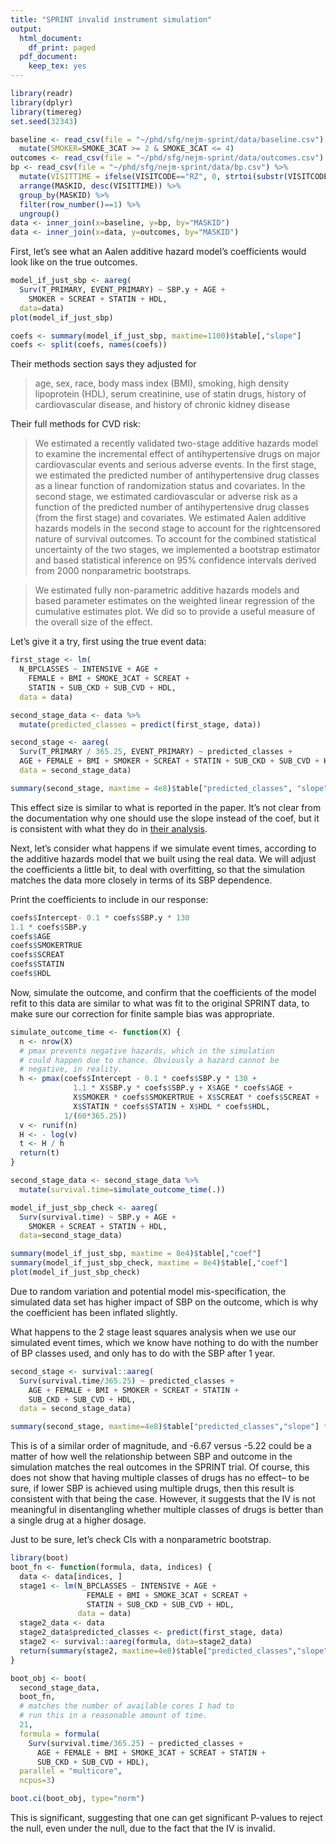```yaml
---
title: "SPRINT invalid instrument simulation"
output:
  html_document:
    df_print: paged
  pdf_document:
    keep_tex: yes
---
```



```r
library(readr)
library(dplyr)
library(timereg)
set.seed(32343)
```

```r
baseline <- read_csv(file = "~/phd/sfg/nejm-sprint/data/baseline.csv") %>%
  mutate(SMOKER=SMOKE_3CAT >= 2 & SMOKE_3CAT <= 4)
outcomes <- read_csv(file = "~/phd/sfg/nejm-sprint/data/outcomes.csv")
bp <- read_csv(file = "~/phd/sfg/nejm-sprint/data/bp.csv") %>%
  mutate(VISITTIME = ifelse(VISITCODE=="RZ", 0, strtoi(substr(VISITCODE, 1, nchar(VISITCODE)-1)))) %>%
  arrange(MASKID, desc(VISITTIME)) %>%
  group_by(MASKID) %>%
  filter(row_number()==1) %>%
  ungroup()
data <- inner_join(x=baseline, y=bp, by="MASKID")
data <- inner_join(x=data, y=outcomes, by="MASKID")
```

First, let's see what an Aalen additive hazard model's coefficients would look like on the true outcomes.
```r
model_if_just_sbp <- aareg(
  Surv(T_PRIMARY, EVENT_PRIMARY) ~ SBP.y + AGE +
    SMOKER + SCREAT + STATIN + HDL,
  data=data)
plot(model_if_just_sbp)
```
```r
coefs <- summary(model_if_just_sbp, maxtime=1100)$table[,"slope"]
coefs <- split(coefs, names(coefs))
```

Their methods section says they adjusted for

> age, sex, race, body mass index (BMI), smoking,
> high density lipoprotein (HDL), serum creatinine,
> use of statin drugs, history of cardiovascular disease,
> and history of chronic kidney disease

Their full methods for CVD risk:

> We estimated a recently validated two-stage additive hazards model to examine the incremental
effect of antihypertensive drugs on major cardiovascular events and serious adverse events. In the
first stage, we estimated the predicted number of antihypertensive drug classes as a linear function of
randomization status and covariates. In the second stage, we estimated cardiovascular or adverse
risk as a function of the predicted number of antihypertensive drug classes (from the first stage) and
covariates. We estimated Aalen additive hazards models in the second stage to account for the rightcensored
nature of survival outcomes. To account for the combined statistical uncertainty of the two
stages, we implemented a bootstrap estimator and based statistical inference on 95% confidence
intervals derived from 2000 nonparametric bootstraps.

>  We estimated fully non-parametric additive hazards
models and based parameter estimates on the weighted linear regression of the cumulative estimates
plot. We did so to provide a useful measure of the overall size of the effect. 

Let's give it a try, first using the true event data:
```r
first_stage <- lm(
  N_BPCLASSES ~ INTENSIVE + AGE +
    FEMALE + BMI + SMOKE_3CAT + SCREAT +
    STATIN + SUB_CKD + SUB_CVD + HDL,
  data = data)

second_stage_data <- data %>%
  mutate(predicted_classes = predict(first_stage, data))

second_stage <- aareg(
  Surv(T_PRIMARY / 365.25, EVENT_PRIMARY) ~ predicted_classes +
  AGE + FEMALE + BMI + SMOKER + SCREAT + STATIN + SUB_CKD + SUB_CVD + HDL,
  data = second_stage_data)

summary(second_stage, maxtime = 4e8)$table["predicted_classes", "slope"] * 1000
```
This effect size is similar to what is reported in the paper. It's not clear from the documentation why one should use the slope instead of the coef, but it is consistent with what they do in [their analysis](https://github.com/adammarkovitz/sprint/blob/master/effects_cardiovascular_adverse_event_risk).

Next, let's consider what happens if we simulate event times, according to the additive hazards model that we built using the real data. We will adjust the coefficients a little bit, to deal with overfitting, so that the simulation matches the data more closely in terms of its SBP dependence.

Print the coefficients to include in our response:
```r
coefs$Intercept- 0.1 * coefs$SBP.y * 130
1.1 * coefs$SBP.y
coefs$AGE
coefs$SMOKERTRUE
coefs$SCREAT
coefs$STATIN
coefs$HDL
```

Now, simulate the outcome, and confirm that the coefficients of the model refit to this data are similar to what was fit to the original SPRINT data, to make sure our correction for finite sample bias was appropriate.
```r
simulate_outcome_time <- function(X) {
  n <- nrow(X)
  # pmax prevents negative hazards, which in the simulation
  # could happen due to chance. Obviously a hazard cannot be
  # negative, in reality.
  h <- pmax(coefs$Intercept - 0.1 * coefs$SBP.y * 130 +
              1.1 * X$SBP.y * coefs$SBP.y + X$AGE * coefs$AGE +
              X$SMOKER * coefs$SMOKERTRUE + X$SCREAT * coefs$SCREAT +
              X$STATIN * coefs$STATIN + X$HDL * coefs$HDL,
            1/(60*365.25))
  v <- runif(n)
  H <- - log(v)
  t <- H / h
  return(t)
}

second_stage_data <- second_stage_data %>%
  mutate(survival.time=simulate_outcome_time(.))

model_if_just_sbp_check <- aareg(
  Surv(survival.time) ~ SBP.y + AGE +
    SMOKER + SCREAT + STATIN + HDL,
  data=second_stage_data)

summary(model_if_just_sbp, maxtime = 8e4)$table[,"coef"]
summary(model_if_just_sbp_check, maxtime = 8e4)$table[,"coef"]
plot(model_if_just_sbp_check)
```
Due to random variation and potential model mis-specification, the simulated data set has higher impact of SBP on the outcome, which is why the coefficient has been inflated slightly.

What happens to the 2 stage least squares analysis when we use our simulated event times, which we know have nothing to do with the number of BP classes used, and only has to do with the SBP after 1 year.
```r
second_stage <- survival::aareg(
  Surv(survival.time/365.25) ~ predicted_classes +
    AGE + FEMALE + BMI + SMOKER + SCREAT + STATIN +
    SUB_CKD + SUB_CVD + HDL,
  data = second_stage_data)

summary(second_stage, maxtime=4e8)$table["predicted_classes","slope"] * 1000
```
This is of a similar order of magnitude, and -6.67 versus -5.22 could be a matter of how well the relationship between SBP and outcome in the simulation matches the real outcomes in the SPRINT trial. Of course, this does not show that having multiple classes of drugs has no effect-- to be sure, if lower SBP is achieved using multiple drugs, then this result is consistent with that being the case. However, it suggests that the IV is not meaningful in disentangling whether multiple classes of drugs is better than a single drug at a higher dosage.

Just to be sure, let's check CIs with a nonparametric bootstrap.
```r
library(boot)
boot_fn <- function(formula, data, indices) {
  data <- data[indices, ]
  stage1 <- lm(N_BPCLASSES ~ INTENSIVE + AGE +
                 FEMALE + BMI + SMOKE_3CAT + SCREAT +
                 STATIN + SUB_CKD + SUB_CVD + HDL,
               data = data)
  stage2_data <- data
  stage2_data$predicted_classes <- predict(first_stage, data)
  stage2 <- survival::aareg(formula, data=stage2_data)
  return(summary(stage2, maxtime=4e8)$table["predicted_classes","slope"] * 1000)
}

boot_obj <- boot(
  second_stage_data,
  boot_fn,
  # matches the number of available cores I had to
  # run this in a reasonable amount of time.
  21,
  formula = formula(
    Surv(survival.time/365.25) ~ predicted_classes +
      AGE + FEMALE + BMI + SMOKE_3CAT + SCREAT + STATIN +
      SUB_CKD + SUB_CVD + HDL),
  parallel = "multicore",
  ncpus=3)

boot.ci(boot_obj, type="norm")
```
This is significant, suggesting that one can get significant P-values to reject the null, even under the null, due to the fact that the IV is invalid.